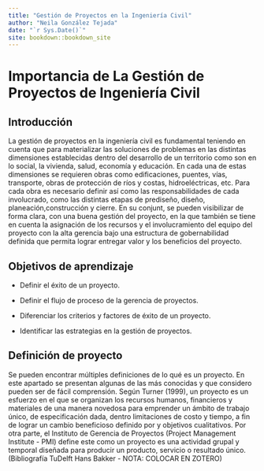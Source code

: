 ```yaml
--- 
title: "Gestión de Proyectos en la Ingeniería Civil"
author: "Neila González Tejada"
date: "`r Sys.Date()`"
site: bookdown::bookdown_site
---
```


# Importancia de La Gestión de Proyectos de Ingeniería Civil

## Introducción

La gestión de proyectos en la ingeniería civil es fundamental teniendo en cuenta que para materializar las soluciones de problemas en las distintas dimensiones establecidas dentro del desarrollo de un territorio como son en lo social, la vivienda, salud, economía y educación. En cada una de estas dimensiones se requieren obras como edificaciones, puentes, vías, transporte, obras de protección de ríos y costas, hidroeléctricas, etc. Para cada obra es necesario definir así como las responsabilidades de cada involucrado, como las distintas etapas de prediseño, diseño, planeación,construcción y cierre. En su conjunt, se pueden visibilizar de forma clara, con una buena gestión del proyecto, en la que también se tiene en cuenta la asignación de los recursos y el involucramiento del equipo del proyecto con la alta gerencia bajo una estructura de gobernabilidad definida que permita lograr entregar valor y los beneficios del proyecto.

## Objetivos de aprendizaje

+ Definir el éxito de un proyecto.

+ Definir el flujo de proceso de la gerencia de proyectos.

+ Diferenciar los criterios y factores de éxito de un proyecto.

+ Identificar las estrategias en la gestión de proyectos.


## Definición de proyecto

Se pueden encontrar múltiples definiciones de lo qué es un proyecto. En este apartado se presentan algunas de las más conocidas y que considero pueden ser de fácil comprensión. 
Según Turner (1999), un proyecto es un esfuerzo en el que se organizan los recursos humanos, financieros y materiales de una manera novedosa para emprender un ámbito de trabajo único, de especificación dada, dentro
limitaciones de costo y tiempo, a fin de lograr un cambio beneficioso definido por y objetivos cualitativos. Por otra parte, el Instituto de Gerencia de Proyectos (Project Management Institute - PMI) define este como un proyecto es una actividad grupal y temporal diseñada para producir un producto, servicio o resultado único. (Bibliografía TuDelft Hans Bakker - NOTA: COLOCAR EN ZOTERO)